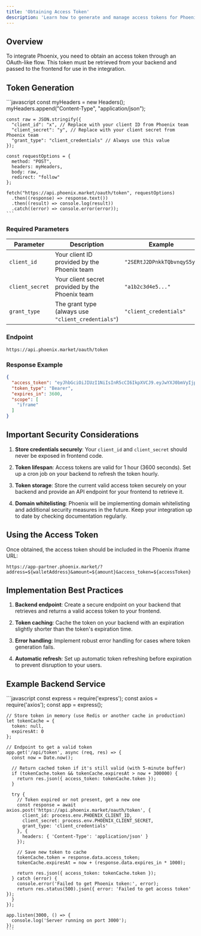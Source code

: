 ```yaml
---
title: 'Obtaining Access Token'
description: 'Learn how to generate and manage access tokens for Phoenix integration'
---
```


## Overview

To integrate Phoenix, you need to obtain an access token through an OAuth-like flow. This token must be retrieved from your backend and passed to the frontend for use in the integration.

## Token Generation

<AccordionGroup>
  <Accordion title="View Backend Code Example">
    ```javascript
    const myHeaders = new Headers();
    myHeaders.append("Content-Type", "application/json");
    
    const raw = JSON.stringify({
      "client_id": "x", // Replace with your client ID from Phoenix team
      "client_secret": "y", // Replace with your client secret from Phoenix team
      "grant_type": "client_credentials" // Always use this value
    });
    
    const requestOptions = {
      method: "POST",
      headers: myHeaders,
      body: raw,
      redirect: "follow"
    };
    
    fetch("https://api.phoenix.market/oauth/token", requestOptions)
      .then((response) => response.text())
      .then((result) => console.log(result))
      .catch((error) => console.error(error));
    ```
  </Accordion>
</AccordionGroup>

### Required Parameters

| Parameter | Description | Example |
| --------- | ----------- | ------- |
| `client_id` | Your client ID provided by the Phoenix team | `"2SERtJ2DPnkkTQbvnqyS5y"` |
| `client_secret` | Your client secret provided by the Phoenix team | `"a1b2c3d4e5..."` |
| `grant_type` | The grant type (always use `"client_credentials"`) | `"client_credentials"` |

### Endpoint

```
https://api.phoenix.market/oauth/token
```

### Response Example

```json
{
  "access_token": "eyJhbGciOiJIUzI1NiIsInR5cCI6IkpXVCJ9.eyJwYXJ0bmVyIjp7ImNsaWVudF9pZCI6IjJTRVJ0SjJEUG5ra1RRYnZucXlTNXkifSwic2NvcGUiOlsiaWZyYW1lIl0sInZlcnNpb24iOiIxIiwiaWF0IjoxNzQ1MzU5MzkxLCJleHAiOjE3NDUzNjI5OTEsImp0aSI6ImY3OWQ4NzkzLTU5NmUtNDZhZi1iODRmLTA4YmRhZmRmNjQzNiJ9.2zYEIjfpV3FiV2HputAUDbbuXH0ylgQtrsjmINxjOHc",
  "token_type": "Bearer",
  "expires_in": 3600,
  "scope": [
    "iframe"
  ]
}
```

## Important Security Considerations

1. **Store credentials securely**: Your `client_id` and `client_secret` should never be exposed in frontend code.

2. **Token lifespan**: Access tokens are valid for 1 hour (3600 seconds). Set up a cron job on your backend to refresh the token hourly.

3. **Token storage**: Store the current valid access token securely on your backend and provide an API endpoint for your frontend to retrieve it.

4. **Domain whitelisting**: Phoenix will be implementing domain whitelisting and additional security measures in the future. Keep your integration up to date by checking documentation regularly.

## Using the Access Token

Once obtained, the access token should be included in the Phoenix iframe URL:

```
https://app-partner.phoenix.market/?address=${walletAddress}&amount=${amount}&access_token=${accessToken}
```

## Implementation Best Practices

1. **Backend endpoint**: Create a secure endpoint on your backend that retrieves and returns a valid access token to your frontend.

2. **Token caching**: Cache the token on your backend with an expiration slightly shorter than the token's expiration time.

3. **Error handling**: Implement robust error handling for cases where token generation fails.

4. **Automatic refresh**: Set up automatic token refreshing before expiration to prevent disruption to your users.

## Example Backend Service

<AccordionGroup>
  <Accordion title="Node.js Example">
    ```javascript
    const express = require('express');
    const axios = require('axios');
    const app = express();
    
    // Store token in memory (use Redis or another cache in production)
    let tokenCache = {
      token: null,
      expiresAt: 0
    };
    
    // Endpoint to get a valid token
    app.get('/api/token', async (req, res) => {
      const now = Date.now();
      
      // Return cached token if it's still valid (with 5-minute buffer)
      if (tokenCache.token && tokenCache.expiresAt > now + 300000) {
        return res.json({ access_token: tokenCache.token });
      }
      
      try {
        // Token expired or not present, get a new one
        const response = await axios.post('https://api.phoenix.market/oauth/token', {
          client_id: process.env.PHOENIX_CLIENT_ID,
          client_secret: process.env.PHOENIX_CLIENT_SECRET,
          grant_type: 'client_credentials'
        }, {
          headers: { 'Content-Type': 'application/json' }
        });
        
        // Save new token to cache
        tokenCache.token = response.data.access_token;
        tokenCache.expiresAt = now + (response.data.expires_in * 1000);
        
        return res.json({ access_token: tokenCache.token });
      } catch (error) {
        console.error('Failed to get Phoenix token:', error);
        return res.status(500).json({ error: 'Failed to get access token' });
      }
    });
    
    app.listen(3000, () => {
      console.log('Server running on port 3000');
    });
    ```
  </Accordion>
</AccordionGroup> 